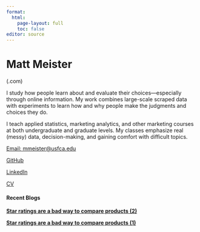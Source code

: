 ```yaml
---
format:
  html:
    page-layout: full
    toc: false
editor: source
---
```


::: text-center
<h1>Matt Meister</h1>

<p class="lead">

(.com)

</p>
:::

::: text-center
<p>I study how people learn about and evaluate their choices---especially through online information. My work combines large-scale scraped data with experiments to learn how and why people make the judgments and choices they do.</p>

<p>I teach applied statistics, marketing analytics, and other marketing courses at both undergraduate and graduate levels. My classes emphasize real (messy) data, decision-making, and gaining comfort with difficult topics.</p>
:::

::: {.d-flex .flex-column .align-items-center .gap-0 .mt-1}
<a href="mailto:mmeister@usfca.edu" class="d-inline-flex align-items-center gap-2 text-decoration-none" aria-label="Email"> <i class="bi bi-envelope" style="font-size: 1.5rem;"></i> Email: mmeister\@usfca.edu </a>

<a href="https://github.com/mattmeist" class="d-inline-flex align-items-center gap-2 text-decoration-none" aria-label="GitHub" target="_blank"> <i class="bi bi-github" style="font-size: 1.5rem;"></i> GitHub </a>

<a href="https://www.linkedin.com/in/matt-meister-263171128" class="d-inline-flex align-items-center gap-2 text-decoration-none" aria-label="LinkedIn" target="_blank"> <i class="bi bi-linkedin" style="font-size: 1.5rem;"></i> LinkedIn </a>

<a href="https://drive.google.com/file/d/1ZE4Mjpl4ZE-L9ZwNCL54vZR3rCHU01pO/view" class="d-inline-flex align-items-center gap-2 text-decoration-none" aria-label="CV" target="_blank"> <i class="bi bi-file-earmark-person" style="font-size: 1.5rem;"></i> CV </a>
:::

::: {.text-center .mt-5}

#### Recent Blogs

[**Star ratings are a bad way to compare products (2)**](/posts/star_ratings_kilos.html)

[**Star ratings are a bad way to compare products (1)**](/posts/star_ratings_steves.html)

:::